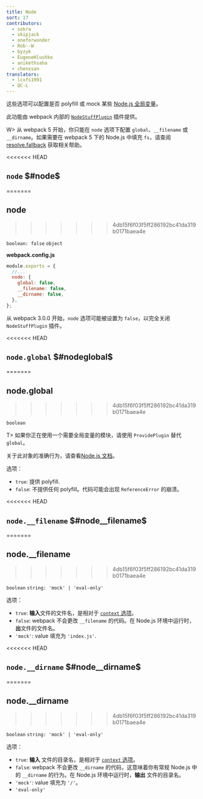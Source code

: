 ```yaml
---
title: Node
sort: 17
contributors:
  - sokra
  - skipjack
  - oneforwonder
  - Rob--W
  - byzyk
  - EugeneHlushko
  - anikethsaha
  - chenxsan
translators:
  - lcxfs1991
  - QC-L
---
```


这些选项可以配置是否 polyfill 或 mock 某些 [Node.js 全局变量](https://nodejs.org/docs/latest/api/globals.html)。

此功能由 webpack 内部的 [`NodeStuffPlugin`](https://github.com/webpack/webpack/blob/master/lib/NodeStuffPlugin.js) 插件提供。

W> 从 webpack 5 开始，你只能在 `node` 选项下配置 `global`、`__filename` 或 `__dirname`。如果需要在 webpack 5 下的 Node.js 中填充 `fs`，请查阅 [resolve.fallback](/configuration/resolve/#resolvefallback) 获取相关帮助。

<<<<<<< HEAD
## `node` $#node$
=======
## node
>>>>>>> 4db15f6f03f5ff286192bc41da319b0171baea4e

`boolean: false` `object`

**webpack.config.js**

```javascript
module.exports = {
  //...
  node: {
    global: false,
    __filename: false,
    __dirname: false,
  },
};
```

从 webpack 3.0.0 开始，`node` 选项可能被设置为 `false`，以完全关闭 `NodeStuffPlugin` 插件。

<<<<<<< HEAD
## `node.global` $#nodeglobal$
=======
## node.global
>>>>>>> 4db15f6f03f5ff286192bc41da319b0171baea4e

`boolean`

T> 如果你正在使用一个需要全局变量的模块，请使用 `ProvidePlugin` 替代 `global`。

关于此对象的准确行为，请查看[Node.js 文档](https://nodejs.org/api/globals.html#globals_global)。

选项：

- `true`: 提供 polyfill.
- `false`: 不提供任何 polyfill。代码可能会出现 `ReferenceError` 的崩溃。

<<<<<<< HEAD
## `node.__filename` $#node__filename$
=======
## node.\_\_filename
>>>>>>> 4db15f6f03f5ff286192bc41da319b0171baea4e

`boolean` `string: 'mock' | 'eval-only'`

选项：

- `true`: **输入**文件的文件名，是相对于 [`context` 选项](/configuration/entry-context/#context)。
- `false`: webpack 不会更改 `__filename` 的代码。在 Node.js 环境中运行时，**出**文件的文件名。
- `'mock'`: value 填充为 `'index.js'`.

<<<<<<< HEAD
## `node.__dirname` $#node__dirname$
=======
## node.\_\_dirname
>>>>>>> 4db15f6f03f5ff286192bc41da319b0171baea4e

`boolean` `string: 'mock' | 'eval-only'`

选项：

- `true`: **输入** 文件的目录名，是相对于 [`context` 选项](/configuration/entry-context/#context)。
- `false`: webpack 不会更改 `__dirname` 的代码，这意味着你有常规 Node.js 中的 `__dirname` 的行为。在 Node.js 环境中运行时，**输出** 文件的目录名。
- `'mock'`: value 填充为 `'/'`。
- `'eval-only'`

